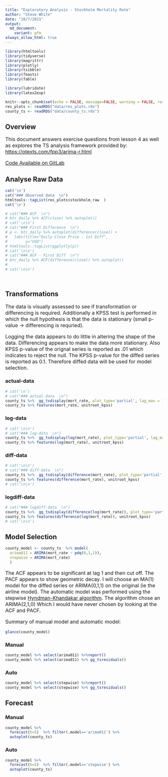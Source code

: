 ```yaml
---
title: "Exploratory Analysis - Stockholm Mortality Rate"
author: "Steve White"
date: "10/7/2021"
output:
  md_document:
    variant: gfm
always_allow_html: true
---
```


<style type="text/css">
  p,ul,li{
  font-size: 12pt;
}
</style>

```r
library(htmltools)
library(tidyverse)
library(magrittr)
library(plotly)
library(tsibble)
library(feasts)
library(fable)

library(lubridate)
library(latex2exp)

knitr::opts_chunk$set(echo = FALSE, message=FALSE, warning = FALSE, results = "asis")
res_plots <- readRDS("data/res_plots.rds")
county_ts <- readRDS("data/county_ts.rds")

```

## Overview  

This document answers exercise questions from lesson 4 as well as explores the TS analysis framework provided by:
[https://otexts.com/fpp3/arima-r.html](https://otexts.com/fpp3/arima-r.html)


[Code Available on GitLab](https://gitlabstats-prd/StatsMethods/time-series-network/learning/arima-modelling/lecture-4/-/tree/swhite)  

## Analyse Raw Data {.tabset .tabset-pills}



```r

cat('\n') 
cat("### Observed data  \n")
htmltools::tagList(res_plots$stockholm_raw  )
cat('\n') 

# cat("### ACF  \n")
# btc_daily %>% ACF(close) %>% autoplot()
# cat('\n\n') 
# cat("### First Difference  \n")
# p <- btc_daily %>% autoplot(difference(close)) +
#   labs(title="Daily Close Price - 1st Diff",
#        y="USD") 
# htmltools::tagList(ggplotly(p))
# cat('\n\n') 
# cat("### ACF - First Diff  \n")
# btc_daily %>% ACF(difference(close)) %>% autoplot()
# 
# cat('\n\n')

  
```

## {-}



## Transformations {.tabset .tabset-pills}

The data is visually assessed to see if transformation or differencing is required.  Additionally a KPSS test is performed in which the null hypothesis is that the data is stationary (small p-value -> differencing is requried).

Logging the data appears to do little in altering the shape of the data.  Differencing appears to make the data more stationary.    Also KPSS p-value of the orignal series is reported as .01 which indicates to reject the null.  The KPSS p-value for the diffed series is reported as 0.1.  Therefore diffed data will be used for model selection. 

### actual-data

```r

# cat('\n') 
# cat("### actual-data  \n")
county_ts %>%  gg_tsdisplay(mort_rate, plot_type='partial', lag_max = 12)
county_ts %>% features(mort_rate, unitroot_kpss)

```

### log-data 

```r

# cat('\n\n') 
# cat("### log-data  \n")
county_ts %>%  gg_tsdisplay(log(mort_rate), plot_type='partial', lag_max = 12)
county_ts %>% features(log(mort_rate), unitroot_kpss)
```

### diff-data 

```r

# cat('\n\n') 
# cat("### diff-data  \n")
county_ts %>%  gg_tsdisplay(difference(mort_rate), plot_type='partial', lag_max = 12)
county_ts %>% features(difference(mort_rate), unitroot_kpss)
# cat('\n\n') 

```

### logdiff-data

```r
# cat("### logdiff-data  \n")
county_ts %>%  gg_tsdisplay(difference(log(mort_rate)), plot_type='partial', lag_max = 12)
county_ts %>% features(difference(log(mort_rate)), unitroot_kpss)
# cat('\n\n') 


```

## {-}



## Model Selection {.tabset .tabset-pills}

```r
county_model <- county_ts  %>% model(
  arima011 = ARIMA(mort_rate ~ pdq(0,1,1)),
  stepwise = ARIMA(mort_rate)
  )
```

The ACF appears to be significant at lag 1 and then cut off.  The PACF appears to show geometric decay.  I will choose an MA(1) model for the diffed series or ARIMA(0,1,1) on the original (ie the airline model). The automatic model was performed using the stepwise [Hyndman-Khandakar algorithm](https://otexts.com/fpp3/arima-r.html).  The algorithm chose an ARIMA(2,1,0) Which I would have never chosen by looking at the ACF and PACF.


Summary of manual model and automatic model:
```r
glance(county_model)
```


### Manual

```r

county_model %>% select(arima011) %>%report()
county_model %>% select(arima011) %>% gg_tsresiduals()


```



### Auto  


```r

county_model %>% select(stepwise) %>%report()
county_model %>% select(stepwise) %>% gg_tsresiduals()


```


## {-}

## Forecast {.tabset .tabset-pills}
### Manual

```r
county_model %>%
  forecast(h=5)  %>% filter(.model=='arima011') %>%
  autoplot(county_ts)
```

### Auto

```r
county_model %>%
  forecast(h=5)  %>% filter(.model=='stepwise') %>%
  autoplot(county_ts)
```

## {-}



